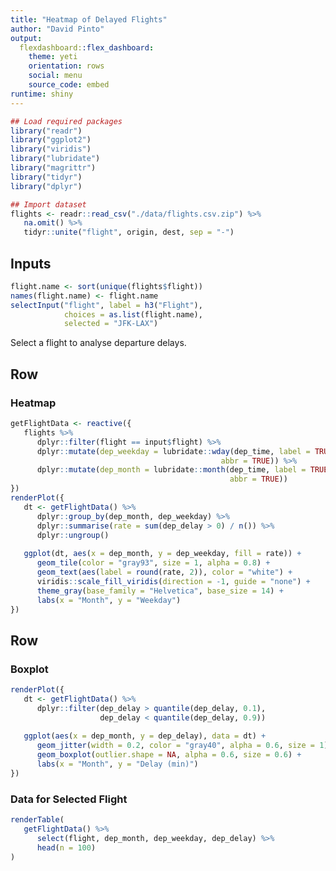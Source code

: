 ```yaml
---
title: "Heatmap of Delayed Flights"
author: "David Pinto"
output: 
  flexdashboard::flex_dashboard:
    theme: yeti
    orientation: rows
    social: menu
    source_code: embed
runtime: shiny
---
```


<!-- Online at: https://beta.rstudioconnect.com/content/2555/ -->

```r
## Load required packages
library("readr")
library("ggplot2")
library("viridis")
library("lubridate")
library("magrittr")
library("tidyr")
library("dplyr")

## Import dataset
flights <- readr::read_csv("./data/flights.csv.zip") %>% 
   na.omit() %>% 
   tidyr::unite("flight", origin, dest, sep = "-")
```

Inputs {.sidebar}
-----------------------------------------------------------------------

```r
flight.name <- sort(unique(flights$flight))
names(flight.name) <- flight.name
selectInput("flight", label = h3("Flight"), 
            choices = as.list(flight.name), 
            selected = "JFK-LAX")
```

Select a flight to analyse departure delays.

Row
-----------------------------------------------------------------------

### Heatmap
    
```r
getFlightData <- reactive({
   flights %>% 
      dplyr::filter(flight == input$flight) %>% 
      dplyr::mutate(dep_weekday = lubridate::wday(dep_time, label = TRUE, 
                                               abbr = TRUE)) %>%
      dplyr::mutate(dep_month = lubridate::month(dep_time, label = TRUE, 
                                                 abbr = TRUE))
})
renderPlot({
   dt <- getFlightData() %>% 
      dplyr::group_by(dep_month, dep_weekday) %>% 
      dplyr::summarise(rate = sum(dep_delay > 0) / n()) %>% 
      dplyr::ungroup()
   
   ggplot(dt, aes(x = dep_month, y = dep_weekday, fill = rate)) +
      geom_tile(color = "gray93", size = 1, alpha = 0.8) +
      geom_text(aes(label = round(rate, 2)), color = "white") +
      viridis::scale_fill_viridis(direction = -1, guide = "none") +
      theme_gray(base_family = "Helvetica", base_size = 14) +
      labs(x = "Month", y = "Weekday")
})
```

Row {.tabset}
-----------------------------------------------------------------------

### Boxplot
    
```r
renderPlot({
   dt <- getFlightData() %>% 
      dplyr::filter(dep_delay > quantile(dep_delay, 0.1), 
                    dep_delay < quantile(dep_delay, 0.9))
   
   ggplot(aes(x = dep_month, y = dep_delay), data = dt) +
      geom_jitter(width = 0.2, color = "gray40", alpha = 0.6, size = 1) +
      geom_boxplot(outlier.shape = NA, alpha = 0.6, size = 0.6) +
      labs(x = "Month", y = "Delay (min)")
})
```
   
### Data for Selected Flight

```r
renderTable(
   getFlightData() %>% 
      select(flight, dep_month, dep_weekday, dep_delay) %>% 
      head(n = 100)
)
```
